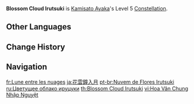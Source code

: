 {{Constellation Infobox
|image       = Constellation Blossom Cloud Irutsuki.png
|description = Increases the Level of [[Kamisato Art: Hyouka]] by 3.<br>Maximum upgrade level is 15.
|level       = 5
|character   = Kamisato Ayaka
|utility1    = Talent Level Increase
|utility2    = Elemental Skill Level Increase
}}
'''Blossom Cloud Irutsuki''' is [[Kamisato Ayaka]]'s Level 5 [[Constellation]].

==Other Languages==
{{Other Languages
|en      = Blossom Cloud Irutsuki
|zhs     = 花云钟入月
|zhs_rm  = Huāyún Zhōngrùyuè
|zht     = 花雲鐘入月
|zht_rm  = Huāyún Zhōngrùyuè
|zh_tl   = Nighttime Moonglow beneath Blossom Clouds
|ja      = 花雲鐘入月
|ja_rm   = Hana no Kumo Kane ni Irutsuki
|ja_tl   = Nighttime Moonglow beneath Blossom Clouds
|zhja_note = {{ja|花雲鐘入月|rm=Hana no Kumo Kane ni Irutsuki}} is one of the names of Japanese {{w|kabuki}} play "{{w|Jōruri (music)|{{ja|浄瑠璃|rm=Joururi}}}}." {{ja|花雲鐘入月}} means the moment when clouds (which are big and thick, like the flower blossom) are covering up the moonglow; in this context, {{ja|鐘}} means the timing, the moment of time.
|ko      = 화운종월경
|ko_rm   = Hwa'unjongwolgyeong
|ko_tl   = Nighttime Moonglow beneath Blossom Clouds
|es      = Luna entre las nubes
|es_tl   = Moon Within the Clouds
|fr      = Lune entre les nuages
|fr_tl   = Moon Between the Clouds
|ru      = Цветущее облако ируцуки
|ru_tl   = Blossoming Cloud Irutsuki
|th      = Blossom Cloud Irutsuki
|vi      = Hoa Vân Chung Nhập Nguyệt
|vi_tl   = 
|de      = Blütenwolke Irutsuki
|de_tl   = Blossom Cloud Irutsuki
|id      = Blossom Cloud Irutsuki
|pt      = Nuvem de Flores Irutsuki
|pt_tl   = Cloud of Flowers Irutsuki
|tr      = Çiçek Bulutu Irutsuki
|tr_tl   = Blossom Cloud Irutsuki
|it      = Luna tra le nuvole
|it_tl   = Moon Among the Clouds
}}

==Change History==
{{Change History|2.0}}

==Navigation==
{{Talent Navbox|Kamisato Ayaka}}

[[fr:Lune entre les nuages]]
[[ja:花雲鐘入月]]
[[pt-br:Nuvem de Flores Irutsuki]]
[[ru:Цветущее облако ируцуки]]
[[th:Blossom Cloud Irutsuki]]
[[vi:Hoa Vân Chung Nhập Nguyệt]]
